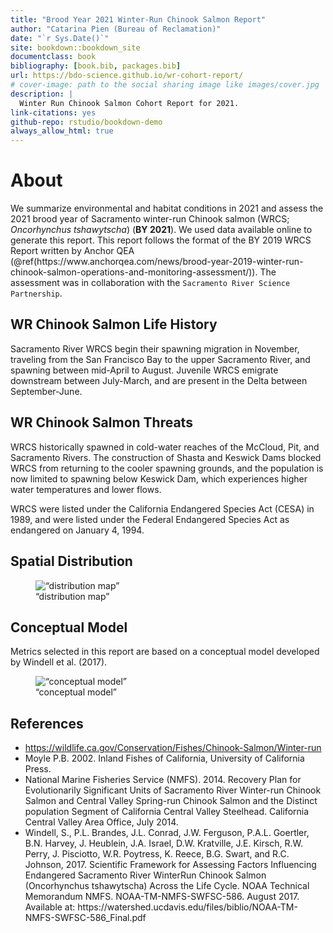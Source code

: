 ```yaml
--- 
title: "Brood Year 2021 Winter-Run Chinook Salmon Report"
author: "Catarina Pien (Bureau of Reclamation)"
date: "`r Sys.Date()`"
site: bookdown::bookdown_site
documentclass: book
bibliography: [book.bib, packages.bib]
url: https://bdo-science.github.io/wr-cohort-report/
# cover-image: path to the social sharing image like images/cover.jpg
description: |
  Winter Run Chinook Salmon Cohort Report for 2021.
link-citations: yes
github-repo: rstudio/bookdown-demo
always_allow_html: true
---
```


# About

We summarize environmental and habitat conditions in 2021 and assess the 2021 brood year of Sacramento winter-run Chinook salmon (WRCS; _Oncorhynchus tshawytscha_) (**BY 2021**). We used data available online to generate this report. This report follows the format of the BY 2019 WRCS Report written by Anchor QEA (\@ref(https://www.anchorqea.com/news/brood-year-2019-winter-run-chinook-salmon-operations-and-monitoring-assessment/)). The assessment was in collaboration with the `Sacramento River Science Partnership`.

## WR Chinook Salmon Life History

Sacramento River WRCS begin their spawning migration in November, traveling from the San Francisco Bay to the upper Sacramento River, and spawning between mid-April to August. Juvenile WRCS emigrate downstream between July-March, and are present in the Delta between September-June. 

## WR Chinook Salmon Threats

WRCS historically spawned in cold-water reaches of the McCloud, Pit, and Sacramento Rivers. The construction of Shasta and Keswick Dams blocked WRCS from returning to the cooler spawning grounds, and the population is now limited to spawning below Keswick Dam, which experiences higher water temperatures and lower flows. 

WRCS were listed under the California Endangered Species Act (CESA) in 1989, and were listed under the Federal Endangered Species Act as endangered on January 4, 1994. 

## Spatial Distribution

!["distribution map"](figures/map_sac_river_delta_bay.png)

## Conceptual Model
Metrics selected in this report are based on a conceptual model developed by Windell et al. (2017).

!["conceptual model"](figures/WRCM.png)



## References

* <https://wildlife.ca.gov/Conservation/Fishes/Chinook-Salmon/Winter-run>
* Moyle P.B. 2002. Inland Fishes of California, University of California Press.
* National Marine Fisheries Service (NMFS). 2014. Recovery Plan for Evolutionarily Significant Units of Sacramento River Winter-run Chinook Salmon and Central Valley Spring-run Chinook Salmon and the Distinct population Segment of California Central Valley Steelhead. California Central Valley Area Office, July 2014.
* Windell, S., P.L. Brandes, J.L. Conrad, J.W. Ferguson, P.A.L. Goertler, B.N. Harvey, J. Heublein, J.A. Israel, D.W. Kratville, J.E. Kirsch, R.W. Perry, J. Pisciotto, W.R. Poytress, K. Reece, B.G. Swart, and R.C. Johnson, 2017. Scientific Framework for Assessing Factors Influencing Endangered Sacramento River Winter­Run Chinook Salmon (Oncorhynchus tshawytscha) Across the Life Cycle. NOAA Technical Memorandum NMFS. NOAA-TM-NMFS-SWFSC-586. August 2017. Available at: https://watershed.ucdavis.edu/files/biblio/NOAA-TM-NMFS-SWFSC-586_Final.pdf
